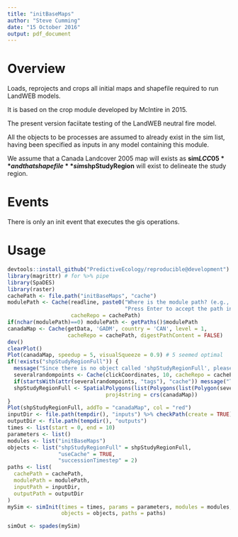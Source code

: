 ```yaml
---
title: "initBaseMaps"
author: "Steve Cumming"
date: "15 October 2016"
output: pdf_document
---
```


# Overview

Loads, reprojects and crops all initial maps and shapefile required to run LandWEB models.

It is based on the crop module developed by McIntire in 2015. 

The present version faciitate testing of the LandWEB neutral fire model.

All the objects to be processes are assumed to already exist in the sim list, having been specified as inputs in any model containing this module.

We assume that a Canada Landcover 2005 \cite{latifovic2008} map will exists as 
**sim$LCC05**  and that shapefile **sim$shpStudyRegion**  will exist to delineate the study region.


# Events

There is only an init event that executes the gis operations.

# Usage

```r
devtools::install_github("PredictiveEcology/reproducible@development") # require bugfix for one step
library(magrittr) # for %>% pipe
library(SpaDES)
library(raster)
cachePath <- file.path("initBaseMaps", "cache")
modulePath <- Cache(readline, paste0("Where is the module path? (e.g., ~/module, with no quotes).\n",
                                     "Press Enter to accept the path in getPaths()$modulePath: "),
                    cacheRepo = cachePath)
if(nchar(modulePath)==0) modulePath <- getPaths()$modulePath
canadaMap <- Cache(getData, 'GADM', country = 'CAN', level = 1,
                   cacheRepo = cachePath, digestPathContent = FALSE) 
dev()
clearPlot()
Plot(canadaMap, speedup = 5, visualSqueeze = 0.9) # 5 seemed optimal
if(!exists("shpStudyRegionFull")) {
  message("Since there is no object called 'shpStudyRegionFull', please draw a study area with 10 points")
  severalrandompoints <- Cache(clickCoordinates, 10, cacheRepo = cachePath)
  if(startsWith(attr(severalrandompoints, "tags"), "cache")) message("Taking shpStudyRegionFull from Cache")
  shpStudyRegionFull <- SpatialPolygons(list(Polygons(list(Polygon(severalrandompoints$coords)), ID = 1)),
                               proj4string = crs(canadaMap))
}
Plot(shpStudyRegionFull, addTo = "canadaMap", col = "red")
inputDir <- file.path(tempdir(), "inputs") %>% checkPath(create = TRUE)
outputDir <- file.path(tempdir(), "outputs")
times <- list(start = 0, end = 10)
parameters <- list()
modules <- list("initBaseMaps")
objects <- list("shpStudyRegionFull" = shpStudyRegionFull,
                "useCache" = TRUE,
                "successionTimestep" = 2)
paths <- list(
  cachePath = cachePath,
  modulePath = modulePath,
  inputPath = inputDir,
  outputPath = outputDir
)
mySim <- simInit(times = times, params = parameters, modules = modules,
                 objects = objects, paths = paths)

simOut <- spades(mySim)

```

